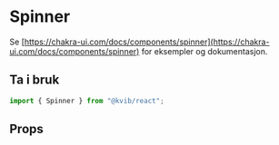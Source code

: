 
<Meta of={SpinnerStories} />

# Spinner

Se [https://chakra-ui.com/docs/components/spinner](https://chakra-ui.com/docs/components/spinner) for eksempler og dokumentasjon.

## Ta i bruk

```jsx
import { Spinner } from "@kvib/react";
```

## Props

<Canvas of={SpinnerStories.Spinner} />
<Controls of={SpinnerStories.Spinner} />
